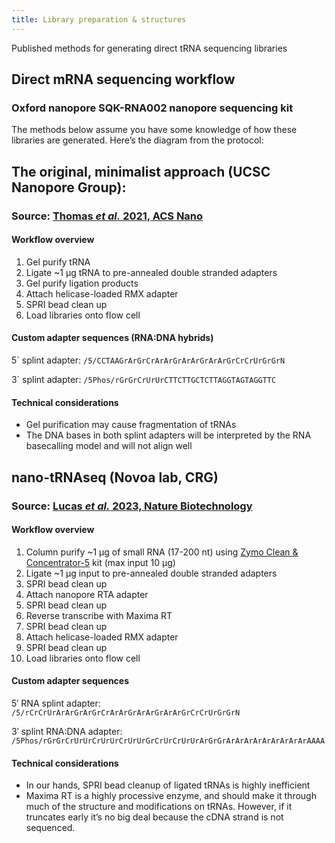 ```yaml
---
title: Library preparation & structures
---
```


Published methods for generating direct tRNA sequencing libraries

## Direct mRNA sequencing workflow

### Oxford nanopore SQK-RNA002 nanopore sequencing kit

The methods below assume you have some knowledge of how these libraries are generated. Here's the diagram from the protocol:

## The original, minimalist approach (UCSC Nanopore Group):

### Source: [Thomas _et al._ 2021, ACS Nano](https://pubmed.ncbi.nlm.nih.gov/34618430/)

#### Workflow overview

1. Gel purify tRNA
2. Ligate ~1 µg tRNA to pre-annealed double stranded adapters
3. Gel purify ligation products
4. Attach helicase-loaded RMX adapter
5. SPRI bead clean up
6. Load libraries onto flow cell

#### Custom adapter sequences (RNA:DNA hybrids)

5´ splint adapter: `/5/CCTAAGrArGrCrArArGrArArGrArArGrCrCrUrGrGrN`

3´ splint adapter: `/5Phos/rGrGrCrUrUrCTTCTTGCTCTTAGGTAGTAGGTTC`

#### Technical considerations
- Gel purification may cause fragmentation of tRNAs
- The DNA bases in both splint adapters will be interpreted by the RNA basecalling model and will not align well

## nano-tRNAseq (Novoa lab, CRG)

### Source: [Lucas _et al._ 2023, Nature Biotechnology](https://pubmed.ncbi.nlm.nih.gov/37024678/)

#### Workflow overview

1. Column purify ~1 µg of small RNA (17-200 nt) using [Zymo Clean & Concentrator-5](https://www.zymoresearch.com/collections/rna-clean-concentrator-kits-rcc/products/rna-clean-concentrator-5) kit (max input 10 µg)
2. Ligate ~1 µg input to pre-annealed double stranded adapters
3. SPRI bead clean up
4. Attach nanopore RTA adapter
5. SPRI bead clean up
6. Reverse transcribe with Maxima RT
7. SPRI bead clean up 
8. Attach helicase-loaded RMX adapter
9. SPRI bead clean up
10. Load libraries onto flow cell

#### Custom adapter sequences

5′ RNA splint adapter: `/5/rCrCrUrArArGrArGrCrArArGrArArGrArArGrCrCrUrGrGrN`

3′ splint RNA:DNA adapter: `/5Phos/rGrGrCrUrUrCrUrUrCrUrUrGrCrUrCrUrUrArGrGrArArArArArArArArArAAAA`

#### Technical considerations

- In our hands, SPRI bead cleanup of ligated tRNAs is highly inefficient
- Maxima RT is a highly processive enzyme, and should make it through much of the structure and modifications on tRNAs. However, if it truncates early it's no big deal because the cDNA strand is not sequenced.

